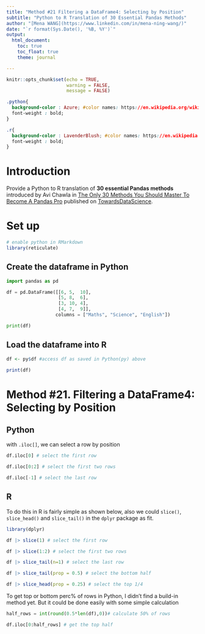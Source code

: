 ```yaml
---
title: "Method #21 Filtering a DataFrame4: Selecting by Position"
subtitle: "Python to R Translation of 30 Essential Pandas Methods"
author: "[Mena WANG](https://www.linkedin.com/in/mena-ning-wang/)"
date: "`r format(Sys.Date(), '%B, %Y')`"
output: 
  html_document:
    toc: true
    toc_float: true
    theme: journal

---
```


```r
knitr::opts_chunk$set(echo = TRUE,
                      warning = FALSE,
                      message = FALSE)
```


```css

.python{
  background-color : Azure; #color names: https://en.wikipedia.org/wiki/Web_colors
  font-weight : bold;
}

.r{
  background-color : LavenderBlush; #color names: https://en.wikipedia.org/wiki/Web_colors
  font-weight : bold;
}

```

# Introduction

Provide a Python to R translation of **30 essential Pandas methods** introduced by Avi Chawla in [The Only 30 Methods You Should Master To Become A Pandas Pro](https://towardsdatascience.com/the-only-30-methods-you-should-master-to-become-a-pandas-pro-749795084bb2) published on [TowardsDataScience](https://towardsdatascience.com/).

# Set up

```r
# enable python in RMarkdown
library(reticulate)
```

## Create the dataframe in Python

```python
import pandas as pd

df = pd.DataFrame([[6, 5,  10], 
                   [5, 8,  6], 
                   [3, 10, 4], 
                   [4, 7,  9]],
                  columns = ["Maths", "Science", "English"])

print(df)

```

## Load the dataframe into R


```r
df <- py$df #access df as saved in Python(py) above

print(df)
```


# Method #21. Filtering a DataFrame4: Selecting by Position

## Python

with `.iloc[]`, we can select a row by position

```python
df.iloc[0] # select the first row

df.iloc[0:2] # select the first two rows

df.iloc[-1] # select the last row

```

## R

To do this in R is fairly simple as shown below, also we could `slice()`, `slice_head()` and `slice_tail()` in the `dplyr` package as fit. 

```r
library(dplyr)

df |> slice(1) # select the first row

df |> slice(1:2) # select the first two rows

df |> slice_tail(n=1) # select the last row

df |> slice_tail(prop = 0.5) # select the bottom half

df |> slice_head(prop = 0.25) # select the top 1/4

```


To get top or bottom perc% of rows in Python, I didn't find a build-in method yet. But it could be done easily with some simple calculation

```python
half_rows = int(round(0.5*len(df),0))# calculate 50% of rows

df.iloc[0:half_rows] # get the top half

```

